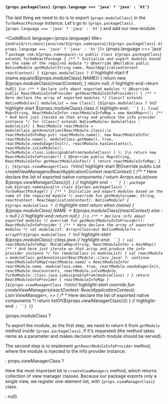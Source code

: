 
<h4>
<code>{props.packageClass}.{props.language === 'java' ? 'java' : 'kt'}</code>
</h4>

<p>
The last thing we need to do is to export <code>{props.moduleClass}</code> in the <code>TurboReactPackage</code> instance.
Let's go to <code>{props.packageClass}.{props.language === 'java' ? 'java' : 'kt'}</code> and add our new module.
</p>

<CodeBlock language={props.language} title={`android/src/main/java/com/${props.namespace}/${props.packageClass}.${props.language === 'java' ? 'java' : 'kt'}`}>
  {props.language === 'java' ? `package com.${props.namespace};\n
public class ${props.packageClass} extends TurboReactPackage {
    /**
     * Initialize and export modules based on the name of the required module
     */
    @Override
    @Nullable
    public NativeModule getModule(String name, ReactApplicationContext reactContext) {
        ${props.moduleClass ? `// highlight-start
        if (name.equals(${props.moduleClass}.NAME)) {
            return new ${props.moduleClass}(reactContext);
        }
        return null;
// highlight-end` : `return null;`}
    }\n
    /**
     * Declare info about exported modules
     */
    @Override
    public ReactModuleInfoProvider getReactModuleInfoProvider() {
        /**
         * Here declare the array of exported modules
         */
        Class<? extends NativeModule>[] moduleList = new Class[] {${props.moduleClass ? `\n// highlight-start
            ${props.moduleClass}.class
            // highlight-end` : ``}
        };
        final Map<String, ReactModuleInfo> reactModuleInfoMap = new HashMap<>();
        /**
         * And here just iterate on that array and produce the info provider instance
         */
        for (Class<? extends NativeModule> moduleClass : moduleList) {
            ReactModule reactModule = moduleClass.getAnnotation(ReactModule.class);\n
            reactModuleInfoMap.put(
                reactModule.name(),
                new ReactModuleInfo(
                    reactModule.name(),
                    moduleClass.getName(),
                    true,
                    reactModule.needsEagerInit(),
                    reactModule.hasConstants(),
                    reactModule.isCxxModule(),
                    TurboModule.class.isAssignableFrom(moduleClass)
                )
            );
        }\n
        return new ReactModuleInfoProvider() {
            @Override
            public Map<String, ReactModuleInfo> getReactModuleInfos() {
                return reactModuleInfoMap;
            }
        };
    }${props.viewManagerClass ? `\n\n// highlight-start
    @Override
    public List<ViewManager> createViewManagers(ReactApplicationContext reactContext) {
        /**
        * Here declare the list of exported native components
        */
        return Arrays.<ViewManager>asList(new ${props.viewManagerClass}());
    }
    // highlight-end` : ``}
}` : `package com.${props.namespace}\n
class ${props.packageClass} : TurboReactPackage() {
    /**
     * Initialize and export modules based on the name of the required module
     */
    override fun getModule(name: String, reactContext: ReactApplicationContext): NativeModule? {
        ${props.moduleClass ? `// highlight-start
        return when (name) {
            ${props.moduleClass}.NAME -> ${props.moduleClass}(reactContext)
            else -> null
        }
        // highlight-end` : `return null;`}
    }\n
    /**
     * Declare info about exported modules
     */
    override fun getReactModuleInfoProvider(): ReactModuleInfoProvider {
        /**
         * Here declare the array of exported modules
         */
        val moduleList: Array<Class<out NativeModule?>> = arrayOf(${props.moduleClass ? `\n// highlight-start
            ${props.moduleClass}::class.java
            // highlight-end` : ``}
        )
        val reactModuleInfoMap: MutableMap<String, ReactModuleInfo> = HashMap()
        /**
         * And here just iterate on that array and produce the info provider instance
         */
        for (moduleClass in moduleList) {
            val reactModule = moduleClass.getAnnotation(ReactModule::class.java) ?: continue
            reactModuleInfoMap[reactModule.name] =
                ReactModuleInfo(
                    reactModule.name,
                    moduleClass.name,
                    true,
                    reactModule.needsEagerInit,
                    reactModule.hasConstants,
                    reactModule.isCxxModule,
                    TurboModule::class.java.isAssignableFrom(moduleClass)
                )
        }
        return ReactModuleInfoProvider { reactModuleInfoMap }
    }${props.viewManagerClass ? `\n\n// highlight-start
    override fun createViewManagers(reactContext: ReactApplicationContext): List<ViewManager<*, *>> {
        /**
        * Here declare the list of exported native components
        */
        return listOf(${props.viewManagerClass}())
    }
    // highlight-end` : ``}
}`}
</CodeBlock>

<div>
  {props.moduleClass ? <div>
    <p>To export the module, as the first step, we need to return it from <code>getModule</code> method inside <code>{props.packageClass}</code>,
    if it's requested (the method takes name as a parameter and makes decision which module should be served).</p>
    <p>The second step is to implement <code>getReactModuleInfoProvider</code> method, where the module is injected to the info provider instance.</p>
  </div> : props.viewManagerClass ? <p>
    Here the most important bit is <code>createViewManagers</code> method, which returns collection of view manager classes.
    Because our package exports only a single view, we register one-element list, with <code>{props.viewManagerClass}</code> class.
  </p> : null}
</div>


